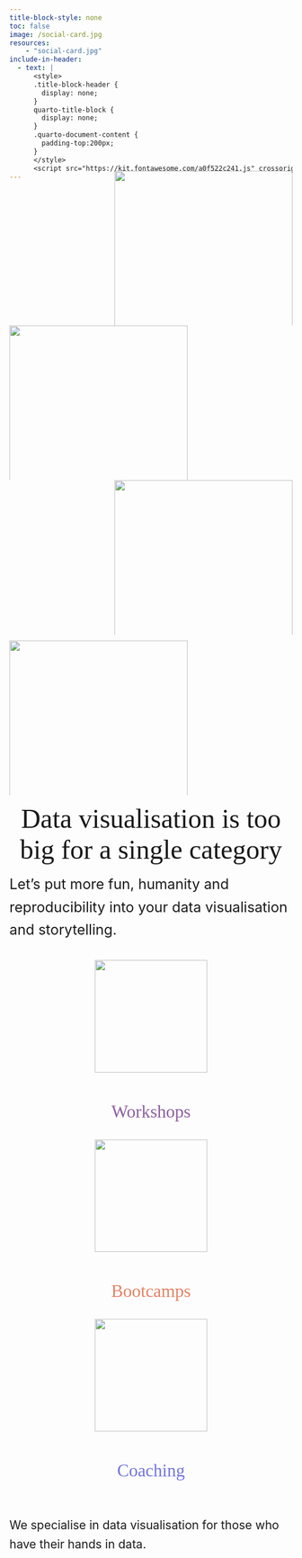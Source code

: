 ```yaml
---
title-block-style: none
toc: false
image: /social-card.jpg
resources:
    - "social-card.jpg"
include-in-header:
  - text: |
      <style>
      .title-block-header {
        display: none;
      }
      quarto-title-block {
        display: none;
      }
      .quarto-document-content {
        padding-top:200px;      
      }
      </style>
      <script src="https://kit.fontawesome.com/a0f522c241.js" crossorigin="anonymous"></script>
---
```

<!--- START: Buffer behind the navbar --->
<div class="column-screen" style='margin-top:-102px;'>
<div class="column-screen" style='margin-top:0px;'>
<div class="grid" style="row-gap: 0;column-gap:0;height:70px;width:100vw">
<div class="g-col-6" style='text-align:right;background-color:{{<brand color graph-primary>}};'><span></span></div>
<div class="g-col-6" style='background-color:{{<brand color plot-primary>}};'><span></span></div>
</div>
</div>
<!--- END: Buffer behind the navbar --->

<!--- START: GPCDS Banner --->
<div class="column-screen" style='margin-top:0;'>
<div class="grid" style="row-gap: 0;column-gap:0;">
  <div class="g-col-6" style='text-align:right;background-color:{{<brand color graph-primary>}};'><img src='brand-identity/ident_major_graph.png' style='max-height:275px;height:calc(33vw);'/></div>
  <div class="g-col-6" style='background-color:{{<brand color plot-primary>}};'><img src='brand-identity/ident_major_plot.png' style='max-height:275px;height:calc(33vw);text-align:right;'/></div>

  <div class="g-col-6" style='text-align:right;background-color:{{<brand color chart-primary>}};padding-bottom:10px;'><img src='brand-identity/ident_major_chart.png' style='max-height:275px;height:calc(33vw);'/></div>
  <div class="g-col-6" style='background-color:{{<brand color story-primary>}}'><img src='brand-identity/ident_major_story.png' style='max-height:275px;height:calc(33vw);text-align:right;'/></div>
</div>
<!--- END: GPCDS Banner --->

<!--- START: Mission statement --->
<div class="grid" style="row-gap:0;">
<div class="g-col-12 g-col-md-6 p-md-4" style='text-align:center'>
<span style='text-align:right;font-size:clamp(48px, 4.5vw, 60px);font-family:Futura;color:{{<brand color black-mid>}};'>
Data visualisation is too big for a single category
</span>
</div>
<div class="g-col-12 g-col-md-6 p-md-4 p-12 d-flex align-items-center container">
<span style='font-size:clamp(12px, 1.8em, 102px);line-height:1.6;'>
<!-- We use the sometimes confusing, overlapping and personal opinion laced topics about **graphically representing data** as an opportunity to explore, educate... and have some fun! -->
Let's put more fun, humanity and reproducibility into your data visualisation and storytelling.
</span>
</div>
</div>
</div>
<!--- END: Mission statement --->

<div class="grid column-screen" style="row-gap:0;font-family:Futura;font-size:1.5em;background-color:{{<brand color grey-light>}};padding-top:20px">
<div class="g-col-12 g-col-sm-4 p-md-4" style='text-align:center'>
<a class="services" href="workshops_overview.html" style='text-decoration:none;'>
<!-- <i class="fa-solid fa-screwdriver-wrench" style='color:{{<brand color graph-tertiary>}};font-size:2.5em;'></i> -->
<img src='images/icon_workshop-mixing.png' width="200px" style="padding-bottom:20px;"/>
<p style='color:#8D5EA1;font-size:1.5em'>Workshops</p>
</a>
</div>
<div class="g-col-12 g-col-sm-4 p-md-4" style='text-align:center'>
<a class="services" href="coaching-and-consulting.html" style='text-decoration:none;'>
<!-- <i class="fa-solid fa-users-between-lines" style='color:{{<brand color plot-tertiary>}};font-size:2.5em;'></i> -->
<img src="images/icon_bootcamp_mountains.png" width="200px" style="padding-bottom:20px;"/>
<p style='color:#E48262;font-size:1.5em;'>Bootcamps</p>
</a>
</div>
<div class="g-col-12 g-col-sm-4 p-md-4" style='text-align:center'>
<a class="services" href="coaching-and-consulting.html" style='text-decoration:none;'>
<img src="images/icon_coaching_idea.png" width="200px" style="padding-bottom:20px;"/>
<p style='color:#7275DE;font-size:1.5em'>Coaching</p>
</a>

</div>

</div>

<br/>

<span style='font-size:clamp(8px, 1.5em, 92px);line-height:1.6;'>
We specialise in data visualisation for those who have their hands in data.
</span>



